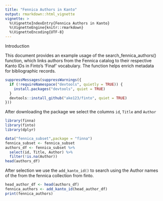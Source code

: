 ```yaml
---
title: "Fennica Authors in Kanto"
output: rmarkdown::html_vignette
vignette: >
  %\VignetteIndexEntry{Fennica Authors in Kanto}
  %\VignetteEngine{knitr::rmarkdown}
  %\VignetteEncoding{UTF-8}
---
```


Introduction

This document provides an example usage of the search_fennica_authors() function, which links authors from the Fennica catalog to their respective Kanto IDs in Finto's 'Finaf' vocabulary. The function helps enrich metadata for bibliographic records.

```r
suppressMessages(suppressWarnings({
  if (!requireNamespace("devtools", quietly = TRUE)) {
    install.packages("devtools", quiet = TRUE)
  }
  devtools::install_github("ake123/finto", quiet = TRUE)
}))
```

After downloading the package  we select the columns `id`, `Title` and `Author`

```r
library(finna)
library(finto)
library(dplyr)

data("fennica_subset",package = "finna")
fennica_subset <- fennica_subset
authors_df <- fennica_subset %>%
  select(id, Title, Author) %>%
  filter(!is.na(Author))
head(authors_df)
```

After selection we use the `add_kanto_id()` to search  using the Author names of the from the fennica collection from finto. 


```r
head_author_df <- head(authors_df)
fennica_authors <- add_kanto_id(head_author_df)
print(fennica_authors)
```




